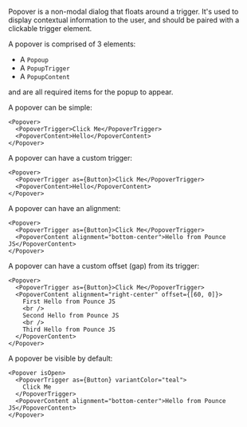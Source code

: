Popover is a non-modal dialog that floats around a trigger. It's used to display contextual information to the user, and should be paired with a clickable trigger element.

A popover is comprised of 3 elements:

- A `Popoup`
- A `PopupTrigger`
- A `PopupContent`

and are all required items for the popup to appear.

A popover can be simple:

```tsx
<Popover>
  <PopoverTrigger>Click Me</PopoverTrigger>
  <PopoverContent>Hello</PopoverContent>
</Popover>
```

A popover can have a custom trigger:

```tsx
<Popover>
  <PopoverTrigger as={Button}>Click Me</PopoverTrigger>
  <PopoverContent>Hello</PopoverContent>
</Popover>
```

A popover can have an alignment:

```tsx
<Popover>
  <PopoverTrigger as={Button}>Click Me</PopoverTrigger>
  <PopoverContent alignment="bottom-center">Hello from Pounce JS</PopoverContent>
</Popover>
```

A popover can have a custom offset (gap) from its trigger:

```tsx
<Popover>
  <PopoverTrigger as={Button}>Click Me</PopoverTrigger>
  <PopoverContent alignment="right-center" offset={[60, 0]}>
    First Hello from Pounce JS
    <br />
    Second Hello from Pounce JS
    <br />
    Third Hello from Pounce JS
  </PopoverContent>
</Popover>
```

A popover be visible by default:

```tsx
<Popover isOpen>
  <PopoverTrigger as={Button} variantColor="teal">
    Click Me
  </PopoverTrigger>
  <PopoverContent alignment="bottom-center">Hello from Pounce JS</PopoverContent>
</Popover>
```
